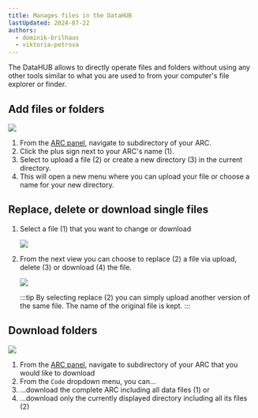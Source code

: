 ```yaml
---
title: Manages files in the DataHUB
lastUpdated: 2024-07-22
authors:
  - dominik-brilhaus
  - viktoria-petrova
---
```



The DataHUB allows to directly operate files and folders without using any other tools similar to what you are used to from your computer's file explorer or finder.

## Add files or folders

![](@images/datahub/datahub-add-files.drawio.png)

<Steps>

1. From the [ARC panel](../datahub-arc-panel), navigate to subdirectory of your ARC. 
2. Click the plus sign next to your ARC's name (1).
3. Select to upload a file (2) or create a new directory (3) in the current directory. 
4. This will open a new menu where you can upload your file or choose a name for your new directory. 

</Steps>



## Replace, delete or download single files

<Steps>

1. Select a file (1) that you want to change or download

    ![](@images/datahub/datahub-delete-file01.drawio.png)

2. From the next view you can choose to replace (2) a file via upload, delete (3) or download (4) the file. 
    
    ![](@images/datahub/datahub-delete-file02.drawio.png)

    :::tip
    By selecting replace (2) you can simply upload another version of the same file. The name of the original file is kept. 
    :::

</Steps>



## Download folders

![](@images/datahub/datahub-download.drawio.png)

<Steps>

1. From the [ARC panel](../datahub-arc-panel), navigate to subdirectory of your ARC that you would like to download
2. From the `Code` dropdown menu, you can...
3. ...download the complete ARC including all data files (1) or 
4. ...download only the currently displayed directory including all its files (2)

</Steps>

